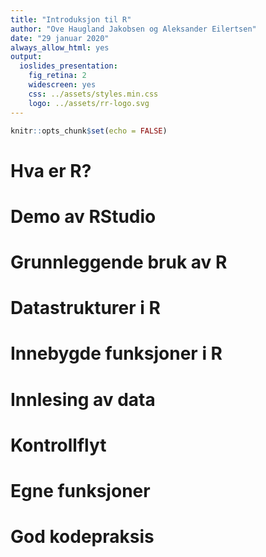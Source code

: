 ```yaml
---
title: "Introduksjon til R"
author: "Ove Haugland Jakobsen og Aleksander Eilertsen"
date: "29 januar 2020"
always_allow_html: yes
output:
  ioslides_presentation:
    fig_retina: 2
    widescreen: yes
    css: ../assets/styles.min.css
    logo: ../assets/rr-logo.svg
---
```


```r
knitr::opts_chunk$set(echo = FALSE)
```


# Hva er R?

# Demo av RStudio

# Grunnleggende bruk av R 

# Datastrukturer i R 

# Innebygde funksjoner i R 

# Innlesing av data

# Kontrollflyt 

# Egne funksjoner 

# God kodepraksis 
